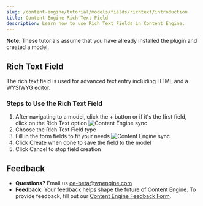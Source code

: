 ```yaml
---
slug: /content-engine/tutorial/models/fields/richtext/introduction
title: Content Engine Rich Text Field
description: Learn how to use Rich Text Fields in Content Engine.
---
```


**Note**: These tutorials assume that you have already installed the plugin and created a model.

## Rich Text Field

The rich text field is used for advanced text entry including HTML and a WYSIWYG editor.

### Steps to Use the Rich Text Field

1. After navigating to a model, click the + button or if it's the first field, click on the Rich Text option
![Content Engine sync](../../../../images/Screen_Shot_2021-09-01_at_12.04.05_PM.png)
2. Choose the Rich Text Field type
3. Fill in the form fields to fit your needs
![Content Engine sync](../../../../images/Screen_Shot_2021-09-01_at_12.04.46_PM.png)
4. Click Create when done to save the field to the model
5. Click Cancel to stop field creation

## Feedback

- **Questions?** Email us ce-beta@wpengine.com
- **Feedback**: Your feedback helps shape the future of Content Engine. To provide feedback, fill out our [Content Engine Feedback Form](https://docs.google.com/forms/d/e/1FAIpQLSecvuZ_EMiTIOlTSwcW1JnPQcFbAcCOwGlhURkzBI8Ps9vFzA/viewform).
